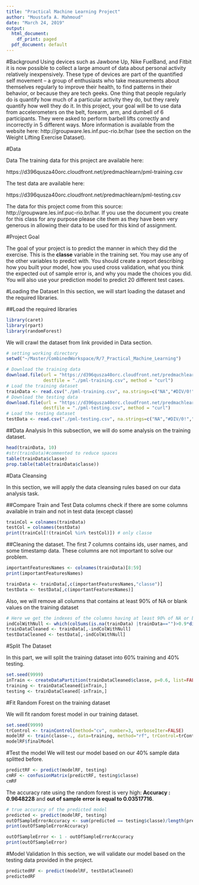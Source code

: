 ```yaml
---
title: "Practical Machine Learning Project"
author: "Moustafa A. Mahmoud"
date: "March 24, 2019"
output:
  html_document:
    df_print: paged
  pdf_document: default
---
```


#Background
Using devices such as Jawbone Up, Nike FuelBand, and Fitbit it is now possible to collect a large amount of data about personal activity relatively inexpensively. These type of devices are part of the quantified self movement – a group of enthusiasts who take measurements about themselves regularly to improve their health, to find patterns in their behavior, or because they are tech geeks. One thing that people regularly do is quantify how much of a particular activity they do, but they rarely quantify how well they do it. In this project, your goal will be to use data from accelerometers on the belt, forearm, arm, and dumbell of 6 participants. They were asked to perform barbell lifts correctly and incorrectly in 5 different ways. More information is available from the website here: http://groupware.les.inf.puc-rio.br/har (see the section on the Weight Lifting Exercise Dataset).

#Data

Data
The training data for this project are available here:

https://d396qusza40orc.cloudfront.net/predmachlearn/pml-training.csv

The test data are available here:

https://d396qusza40orc.cloudfront.net/predmachlearn/pml-testing.csv

The data for this project come from this source: http://groupware.les.inf.puc-rio.br/har. If you use the document you create for this class for any purpose please cite them as they have been very generous in allowing their data to be used for this kind of assignment.

#Project Goal

The goal of your project is to predict the manner in which they did the exercise. This is the **classe** variable in the training set. You may use any of the other variables to predict with. You should create a report describing how you built your model, how you used cross validation, what you think the expected out of sample error is, and why you made the choices you did. You will also use your prediction model to predict 20 different test cases.

#Loading the Dataset
In this section, we will start loading the dataset and the required libraries.

##Load the required libraries
```r
library(caret)
library(rpart)
library(randomForest)
```

We will crawl the dataset from link provided in Data section.

```r
# setting working directory
setwd("~/Master/CombinedWorkspace/R/7_Practical_Machine_Learning")

# Download the training data
download.file(url = "https://d396qusza40orc.cloudfront.net/predmachlearn/pml-training.csv", 
              destfile = "./pml-training.csv", method = "curl")
# Load the training dataset
trainData <- read.csv("./pml-training.csv", na.strings=c("NA","#DIV/0!",""))
# Download the testing data
download.file(url = "https://d396qusza40orc.cloudfront.net/predmachlearn/pml-testing.csv", 
              destfile = "./pml-testing.csv", method = "curl")
# Load the testing dataset
testData <- read.csv("./pml-testing.csv", na.strings=c("NA","#DIV/0!",""))
```

##Data Analysis
In this subsection, we will do some analysis on the training dataset.
```r
head(trainData, 10)
#str(trainData)#commented to reduce spaces
table(trainData$classe)
prop.table(table(trainData$classe))

```

#Data Cleansing

In this section, we will apply the data cleansing rules based on our data analysis task.

##Compare Train and Test Data columns
check if there are some columns available in train and not in test data (except classe)
```r
trainCol = colnames(trainData)
testCol = colnames(testData)
print(trainCol[!(trainCol %in% testCol)]) # only classe 

```
##Cleaning the dataset.
The first 7 columns contains ids, user names, and some timestamp data. These columns are not important to solve our problem.

```r
importantFeaturesNames <- colnames(trainData)[8:59]
print(importantFeaturesNames)

trainData <- trainData[,c(importantFeaturesNames,"classe")]
testData <- testData[,c(importantFeaturesNames)]

```

Also, we will remove all columns that contains at least 90% of NA or blank values on the training dataset

```r
# Here we get the indexes of the columns having at least 90% of NA or blank values on the training dataset
indColWithNull <- which(colSums(is.na(trainData) |trainData=="")>0.9*dim(trainData)[1]) 
trainDataCleaned <- trainData[,-indColWithNull]
testDataCleaned <- testData[,-indColWithNull]


```
#Split The Dataset

In this part, we will split the training dataset into 60% training and 40% testing.

```r
set.seed(9999)
inTrain <- createDataPartition(trainDataCleaned$classe, p=0.6, list=FALSE)
training <- trainDataCleaned[inTrain,]
testing <- trainDataCleaned[-inTrain,]
```

#Fit Random Forest on the training dataset

We will fit random forest model in our training dataset. 

```r
set.seed(9999)
trControl <- trainControl(method="cv", number=3, verboseIter=FALSE)
modelRF <- train(classe~., data=training, method="rf", trControl=trControl, verbose=FALSE)
modelRF$finalModel

```
#Test the model
We will test our model based on our 40% sample data splitted before.

```r
predictRF <- predict(modelRF, testing)
cmRF <- confusionMatrix(predictRF, testing$classe)
cmRF

```
The accuracy rate using the random forest is very high: **Accuracy : 0.9648228** and **out of sample error is equal to 0.03517716**.

```r
# true accuracy of the predicted model
predicted <- predict(modelRF, testing)
outOfSampleErrorAccuracy <- sum(predicted == testing$classe)/length(predicted)
print(outOfSampleErrorAccuracy)

outOfSampleError <- 1 - outOfSampleErrorAccuracy
print(outOfSampleError)

```
#Model Validation
In this section, we will validate our model based on the testing data provided in the project.

```r
predictedRF <- predict(modelRF, testDataCleaned)
predictedRF
```
